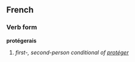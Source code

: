 ==French==
===Verb form===
'''protégerais'''

# ''first-, second-person conditional of [[protéger]]''